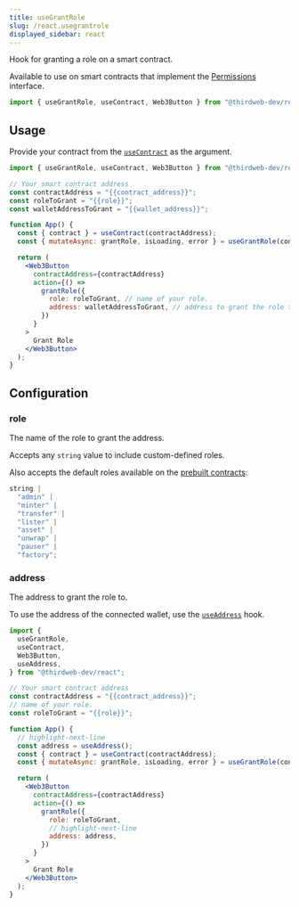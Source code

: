 ```yaml
---
title: useGrantRole
slug: /react.usegrantrole
displayed_sidebar: react
---
```



Hook for granting a role on a smart contract.

Available to use on smart contracts that implement the [Permissions](/contractkit/extension-contracts/permissions)
interface.

```jsx
import { useGrantRole, useContract, Web3Button } from "@thirdweb-dev/react";
```

## Usage

Provide your contract from the [`useContract`](/react/react.usecontract) as the argument.

```jsx
import { useGrantRole, useContract, Web3Button } from "@thirdweb-dev/react";

// Your smart contract address
const contractAddress = "{{contract_address}}";
const roleToGrant = "{{role}}";
const walletAddressToGrant = "{{wallet_address}}";

function App() {
  const { contract } = useContract(contractAddress);
  const { mutateAsync: grantRole, isLoading, error } = useGrantRole(contract);

  return (
    <Web3Button
      contractAddress={contractAddress}
      action={() =>
        grantRole({
          role: roleToGrant, // name of your role.
          address: walletAddressToGrant, // address to grant the role to.
        })
      }
    >
      Grant Role
    </Web3Button>
  );
}
```

## Configuration

### role

The name of the role to grant the address.

Accepts any `string` value to include custom-defined roles.

Also accepts the default roles available on the [prebuilt contracts](https://portal.thirdweb.com/pre-built-contracts):

```ts
string |
  "admin" |
  "minter" |
  "transfer" |
  "lister" |
  "asset" |
  "unwrap" |
  "pauser" |
  "factory";
```

### address

The address to grant the role to.

To use the address of the connected wallet, use the [`useAddress`](/react/react.useaddress) hook.

```jsx
import {
  useGrantRole,
  useContract,
  Web3Button,
  useAddress,
} from "@thirdweb-dev/react";

// Your smart contract address
const contractAddress = "{{contract_address}}";
// name of your role.
const roleToGrant = "{{role}}";

function App() {
  // highlight-next-line
  const address = useAddress();
  const { contract } = useContract(contractAddress);
  const { mutateAsync: grantRole, isLoading, error } = useGrantRole(contract);

  return (
    <Web3Button
      contractAddress={contractAddress}
      action={() =>
        grantRole({
          role: roleToGrant,
          // highlight-next-line
          address: address,
        })
      }
    >
      Grant Role
    </Web3Button>
  );
}
```
